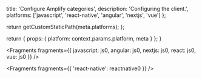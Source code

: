
  title: 'Configure Amplify categories',
  description: 'Configuring the client.',
  platforms: ['javascript', 'react-native', 'angular', 'nextjs', 'vue']
};

  return getCustomStaticPath(meta.platforms);
};

  return {
    props: {
      platform: context.params.platform,
      meta
    }
  };
}


<Fragments
  fragments={{
    javascript: js0,
    angular: js0,
    nextjs: js0,
    react: js0,
    vue: js0
  }}
/>


<Fragments fragments={{ 'react-native': reactnative0 }} />

